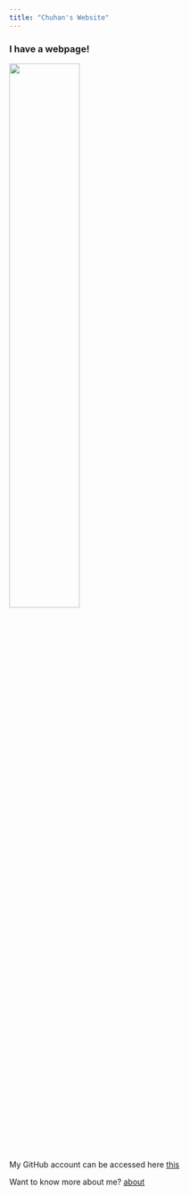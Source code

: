 ```yaml
---
title: "Chuhan's Website"
---
```


### I have a webpage!

<img src="IMG_0147.JPG" style="width:50%">  

My GitHub account can be accessed here
[this](https://github.com/mxgdxbz)

Want to know more about me?
[about](about.html)


